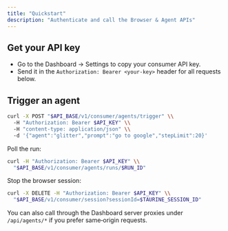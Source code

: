 ```yaml
---
title: "Quickstart"
description: "Authenticate and call the Browser & Agent APIs"
---
```


## Get your API key

- Go to the Dashboard → Settings to copy your consumer API key.
- Send it in the `Authorization: Bearer <your-key>` header for all requests below.

## Trigger an agent

```bash
curl -X POST "$API_BASE/v1/consumer/agents/trigger" \\
  -H "Authorization: Bearer $API_KEY" \\
  -H "content-type: application/json" \\
  -d '{"agent":"glitter","prompt":"go to google","stepLimit":20}'
```

Poll the run:

```bash
curl -H "Authorization: Bearer $API_KEY" \\
  "$API_BASE/v1/consumer/agents/runs/$RUN_ID"
```

Stop the browser session:

```bash
curl -X DELETE -H "Authorization: Bearer $API_KEY" \\
  "$API_BASE/v1/consumer/session?sessionId=$TAURINE_SESSION_ID"
```

<Tip>
  You can also call through the Dashboard server proxies under <code>/api/agents/*</code> if you prefer same‑origin requests.
</Tip>
